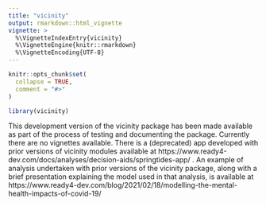 ```yaml
---
title: "vicinity"
output: rmarkdown::html_vignette
vignette: >
  %\VignetteIndexEntry{vicinity}
  %\VignetteEngine{knitr::rmarkdown}
  %\VignetteEncoding{UTF-8}
---
```


```r
knitr::opts_chunk$set(
  collapse = TRUE,
  comment = "#>"
)
```

```r
library(vicinity)
```
This development version of the vicinity package has been made available as part of the process of testing and documenting the package. Currently there are no vignettes available. There is a (deprecated) app developed with prior versions of vicinity modules available at https://www.ready4-dev.com/docs/analyses/decision-aids/springtides-app/ . An example of analysis undertaken with prior versions of the vicinity package, along with a brief presentation explaining the model used in that analysis, is available at https://www.ready4-dev.com/blog/2021/02/18/modelling-the-mental-health-impacts-of-covid-19/ 
